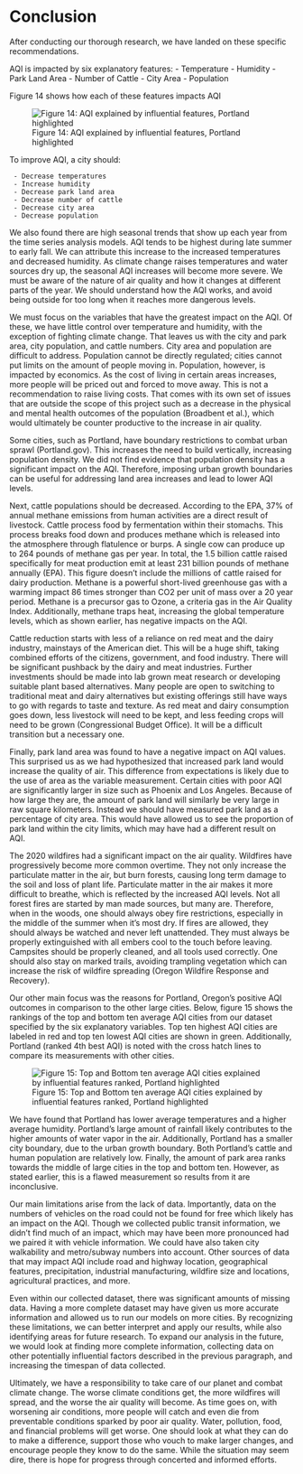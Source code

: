# Conclusion

After conducting our thorough research, we have landed on these specific recommendations. 

AQI is impacted by six explanatory features:
- Temperature
- Humidity
- Park Land Area
- Number of Cattle
- City Area
- Population

 Figure 14 shows how each of these features impacts AQI

![Figure 14: AQI explained by influential features, Portland highlighted](https://github.com/wu-msds-capstones/Air-Quality-Index/blob/main/images/aqi_features_scatterplots_final.png?raw=true)

To improve AQI, a city should:

     - Decrease temperatures
     - Increase humidity
     - Decrease park land area
     - Decrease number of cattle
     - Decrease city area
     - Decrease population

We also found there are high seasonal trends that show up each year from the time series analysis models.  AQI tends to be highest during late summer to early fall. We can attribute this increase to the increased temperatures and decreased humidity. As climate change raises temperatures and water sources dry up, the seasonal AQI increases will become more severe. We must be aware of the nature of air quality and how it changes at different parts of the year. We should understand how the AQI works, and avoid being outside for too long when it reaches more dangerous levels. 

We must focus on the variables that have the greatest impact on the AQI. Of these, we have little control over temperature and humidity, with the exception of fighting climate change. That leaves us with the city and park area, city population, and cattle numbers. City area and population are difficult to address. Population cannot be directly regulated; cities cannot put limits on the amount of people moving in. Population, however, is impacted by economics. As the cost of living in certain areas increases, more people will be priced out and forced to move away. This is not a recommendation to raise living costs. That comes with its own set of issues that are outside the scope of this project such as a decrease in the physical and mental health outcomes of the population (Broadbent et al.), which would ultimately be counter productive to the increase in air quality. 

Some cities, such as Portland, have boundary restrictions to combat urban sprawl (Portland.gov). This increases the need to build vertically, increasing population density. We did not find evidence that population density has a significant impact on the AQI.  Therefore, imposing urban growth boundaries can be useful for addressing land area increases and lead to lower AQI levels.

Next, cattle populations should be decreased.  According to the EPA, 37% of annual methane emissions from human activities are a direct result of livestock. Cattle process food by fermentation within their stomachs. This process breaks food down and produces methane which is released into the atmosphere through flatulence or burps. A single cow can produce up to 264 pounds of methane gas per year. In total, the 1.5 billion cattle raised specifically for meat production emit at least 231 billion pounds of methane annually (EPA). This figure doesn’t include the millions of cattle raised for dairy production. Methane is a powerful short-lived greenhouse gas with a warming impact 86 times stronger than CO2 per unit of mass over a 20 year period. Methane is a precursor gas to Ozone, a criteria gas in the Air Quality Index. Additionally, methane traps heat, increasing the global temperature levels, which as shown earlier, has negative impacts on the AQI. 

Cattle reduction starts with less of a reliance on red meat and the dairy industry, mainstays of the American diet. This will be a huge shift, taking combined efforts of the citizens, government, and food industry. There will be significant pushback by the dairy and meat industries. Further investments should be made into lab grown meat research or developing suitable plant based alternatives. Many people are open to switching to traditional meat and dairy alternatives but existing offerings still have ways to go with regards to taste and texture. As red meat and dairy consumption goes down, less livestock will need to be kept, and less feeding crops will need to be grown (Congressional Budget Office). It will be a difficult transition but a necessary one. 

Finally, park land area was found to have a negative impact on AQI values. This surprised us as we had hypothesized that increased park land would increase the quality of air. This difference from expectations is likely due to the  use of area as the variable measurement. Certain cities with poor AQI are significantly larger in size such as Phoenix and Los Angeles. Because of how large they are, the amount of park land will similarly be very large in raw square kilometers. Instead we should have measured park land as a percentage of city area. This would have allowed us to see the proportion of park land within the city limits, which may have had a different result on AQI. 

The 2020 wildfires had a significant impact on the air quality. Wildfires have progressively become more common overtime. They not only increase the particulate matter in the air, but burn forests, causing long term damage to the soil and loss of plant life. Particulate matter in the air makes it more difficult to breathe, which is reflected by the increased AQI levels. Not all forest fires are started by man made sources, but many are. Therefore, when in the woods, one should always obey fire restrictions, especially in the middle of the summer when it’s most dry. If fires are allowed, they should always be watched and never left unattended. They must always be properly extinguished with all embers cool to the touch before leaving. Campsites should be properly cleaned, and all tools used correctly. One should also stay on marked trails, avoiding trampling vegetation which can increase the risk of wildfire spreading (Oregon Wildfire Response and Recovery).

Our other main focus was the reasons for Portland, Oregon’s positive AQI outcomes in comparison to the other large cities. Below, figure 15 shows the rankings of the top and bottom ten average AQI cities from our dataset specified by the six explanatory variables. Top ten highest AQI cities are labeled in red and top ten lowest AQI cities are shown in green. Additionally, Portland (ranked 4th best AQI) is noted with the cross hatch lines to compare its measurements with other cities. 

![Figure 15: Top and Bottom ten average AQI cities explained by influential features ranked, Portland highlighted](https://github.com/wu-msds-capstones/Air-Quality-Index/blob/main/images/top_bottom_10_final.png?raw=true)

We have found that Portland has lower average temperatures and a higher average humidity. Portland’s large amount of rainfall likely contributes to the higher amounts of water vapor in the air. Additionally, Portland has a smaller city boundary, due to the urban growth boundary. Both Portland’s cattle and human population are relatively low. Finally, the amount of park area ranks towards the middle of large cities in the top and bottom ten. However, as stated earlier, this is a flawed measurement so results from it are inconclusive. 

Our main limitations arise from the lack of data. Importantly, data on the numbers of vehicles on the road could not be found for free which likely has an impact on the AQI. Though we collected public transit information, we didn’t find much of an impact, which may have been more pronounced had we paired it with vehicle information. We could have also taken city walkability and metro/subway numbers into account. Other sources of data that may impact AQI include road and highway location, geographical features, precipitation, industrial manufacturing, wildfire size and locations, agricultural practices, and more. 

Even within our collected dataset, there was significant amounts of missing data. Having a more complete dataset may have given us more accurate information and allowed us to run our models on more cities. By recognizing these limitations, we can better interpret and apply our results, while also identifying areas for future research. To expand our analysis in the future, we would look at finding more complete information, collecting data on other potentially influential factors described in the previous paragraph, and increasing the timespan of data collected.

Ultimately, we have a responsibility to take care of our planet and combat climate change. The worse climate conditions get, the more wildfires will spread, and the worse the air quality will become. As time goes on, with worsening air conditions, more people will catch and even die from preventable conditions sparked by poor air quality.  Water, pollution, food, and financial problems will get worse. One should look at what they can do to make a difference, support those who vouch to make larger changes, and encourage people they know to do the same. While the situation may seem dire, there is hope for progress through concerted and informed efforts.


